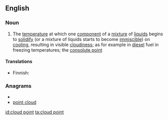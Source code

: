 {{wikipedia}}
==English==

===Noun===
{{en-noun|sg=[[cloud]] [[point]]}}

#{{chemistry}} The [[temperature]] at which one [[component]] of a [[mixture]] of [[liquid]]s begins to [[solidify]] (or a mixture of liquids starts to become [[immiscible]]) on [[cooling]], resulting in visible [[cloudiness]]; as for example in [[diesel]] fuel in freezing temperatures; the [[consolute point]]

====Translations====
{{top}}
* Finnish: {{t-|fi|samepiste}}
{{bottom}}

===Anagrams===
* {{alphagram|cdilnooptu}}
* [[point cloud#English|point cloud]]


[[id:cloud point]]
[[ta:cloud point]]